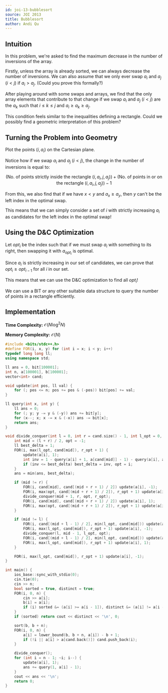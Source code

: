 ```yaml
---
id: joi-13-bubblesort
source: JOI 2013
title: Bubblesort
author: Andi Qu
---
```


## Intuition

In this problem, we're asked to find the maximum decrease in the number of
inversions of the array.

Firstly, unless the array is already sorted, we can always decrease the number
of inversions. We can also assume that we only ever swap $a_i$ and $a_j$
($i < j$) if $a_i > a_j$. (Could you prove this formally?)

After playing around with some swaps and arrays, we find that the only array
elements that contribute to that change if we swap $a_i$ and $a_j$ ($i < j$) are
the $a_k$ such that $i \leq k \leq j$ and $a_i \geq a_k \geq a_j$.

This condition feels similar to the inequalities defining a rectangle. Could we
possibly find a geometric interpretation of this problem?

## Turning the Problem into Geometry

Plot the points $(i, a_i)$ on the Cartesian plane.

Notice how if we swap $a_i$ and $a_j$ ($i < j$), the change in the number of
inversions is equal to:

$$
(\text{No. of points strictly inside the rectangle }(i, a_i, j, a_j)) + (\text{No. of points in or on the rectangle }(i, a_i, j, a_j)) - 1
$$

From this, we also find that if we have $x < y$ and $a_x \geq a_y$, then $y$
can't be the left index in the optimal swap.

This means that we can simply consider a set of $i$ with strictly increasing
$a_i$ as candidates for the left index in the optimal swap!

## Using the D&C Optimization

Let $opt_i$ be the index such that if we must swap $a_i$ with something to its
right, then swapping it with $a_{opt_i}$ is optimal.

Since $a_i$ is strictly increasing in our set of candidates, we can prove that
$opt_i \geq opt_{i - 1}$ for all $i$ in our set.

This means that we can use the D&C optimization to find all $opt_i$!

We can use a BIT or any other suitable data structure to query the number of
points in a rectangle efficiently.

## Implementation

**Time Complexity:** $\mathcal{O}(N \log^2 N)$

**Memory Complexity:** $\mathcal{O}(N)$

```cpp
#include <bits/stdc++.h>
#define FOR(i, x, y) for (int i = x; i < y; i++)
typedef long long ll;
using namespace std;

ll ans = 0, bit[100001];
int n, a[100001], b[100001];
vector<int> cand;

void update(int pos, ll val) {
	for (; pos <= n; pos += pos & (-pos)) bit[pos] += val;
}

ll query(int x, int y) {
	ll ans = 0;
	for (; y; y -= y & (-y)) ans += bit[y];
	for (x--; x; x -= x & (-x)) ans -= bit[x];
	return ans;
}

void divide_conquer(int l = 0, int r = cand.size() - 1, int l_opt = 0, int r_opt = n - 1) {
	int mid = (l + r) / 2, opt = -1;
	ll best_delta = 1;
	FOR(i, max(l_opt, cand[mid]), r_opt + 1) {
		update(a[i], 1);
		int inv = 1 - query(a[i] + 1, a[cand[mid]] - 1) - query(a[i], a[cand[mid]]);
		if (inv <= best_delta) best_delta = inv, opt = i;
	}
	ans = min(ans, best_delta);

	if (mid != r) {
		FOR(i, cand[mid], cand[(mid + r + 1) / 2]) update(a[i], -1);
		FOR(i, max(opt, cand[(mid + r + 1) / 2]), r_opt + 1) update(a[i], -1);
		divide_conquer(mid + 1, r, opt, r_opt);
		FOR(i, cand[mid], cand[(mid + r + 1) / 2]) update(a[i], 1);
		FOR(i, max(opt, cand[(mid + r + 1) / 2]), r_opt + 1) update(a[i], 1);
	}

	if (mid != l) {
		FOR(i, cand[(mid + l - 1) / 2], min(l_opt, cand[mid])) update(a[i], 1);
		FOR(i, max(l_opt, cand[mid]), r_opt + 1) update(a[i], -1);
		divide_conquer(l, mid - 1, l_opt, opt);
		FOR(i, cand[(mid + l - 1) / 2], min(l_opt, cand[mid])) update(a[i], -1);
		FOR(i, max(l_opt, cand[mid]), r_opt + 1) update(a[i], 1);
	}

	FOR(i, max(l_opt, cand[mid]), r_opt + 1) update(a[i], -1);
}

int main() {
	ios_base::sync_with_stdio(0);
	cin.tie(0);
	cin >> n;
	bool sorted = true, distinct = true;
	FOR(i, 0, n) {
		cin >> a[i];
		b[i] = a[i];
		if (i) sorted &= (a[i] >= a[i - 1]), distinct &= (a[i] != a[i - 1]);
	}
	if (sorted) return cout << distinct << '\n', 0;

	sort(b, b + n);
	FOR(i, 0, n) {
		a[i] = lower_bound(b, b + n, a[i]) - b + 1;
		if (!i || a[i] > a[cand.back()]) cand.push_back(i);
	}

	divide_conquer();
	for (int i = n - 1; ~i; i--) {
		update(a[i], 1);
		ans += query(1, a[i] - 1);
	}
	cout << ans << '\n';
	return 0;
}
```
